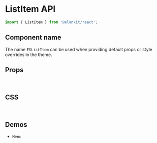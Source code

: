 
<Meta title="Components API/ListItem" />

# ListItem API

```js
import { ListItem } from '@elonkit/react';
```

## Component name

The name `ESListItem` can be used when providing default props or style overrides in the theme.

## Props

<TableInterface name="ListItemProps" variant="props" />

<br />

## CSS

<TableInterface name="ListItemClasses" variant="css" />

<br />

## Demos

<ul>
  <li>
    <LinkTo kind="components-Menu" story="demo">
      <code>Menu</code>
    </LinkTo>
  </li>
</ul>
